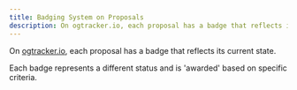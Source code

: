 ```yaml
---
title: Badging System on Proposals
description: On ogtracker.io, each proposal has a badge that reflects its current state. Each badge represents a different status and is awarded based on specific criteria.
---
```


On [ogtracker.io](https://ogtracker.io), each proposal has a badge that reflects its current state. 

Each badge represents a different status and is 'awarded' based on specific criteria.
